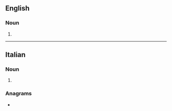 ==English==

===Noun===
{{head|en|noun plural form}}

# {{plural of|altostratus|lang=en}}

----

==Italian==

===Noun===
{{head|it|noun plural form|g=m}}

# {{plural of|altostrato|lang=it}}

===Anagrams===
* {{l|it|stritolata}}